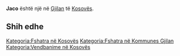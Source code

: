 {{Fshat në 
 | Emri                = Jaco
 | EmriAlt                = 
 | NAME_SHORT_FORM=      
 | NAME_GENERIC=      
 | NAME_SORT_NAME_RO=      JACO
 | FULL_NAME_RO = Jaco
 | FULL_NAME_ND_RO=Jaco
 | SORT_NAME_RG=JACO
 | FULL_NAME_RG=Jaco
 | FULL_NAME_ND_RG=Jaco
 | SRP_NAME_SHORT_FORM=      
 | SRP_NAME_GENERIC=      
 | SRP_NAME_SORT_NAME_RO=      
 | SRP_FULL_NAME_RO = 
 | SRP_FULL_NAME_ND_RO=
 | SRP_SORT_NAME_RG=
 | SRP_FULL_NAME_RG=
 | SRP_FULL_NAME_ND_RG=
 | Emri (Rasa dhanore) = 
 | Figura              = 
 | Shteti              = Kosovo
 | Komuna              = Gjilan
 | Kodi postar         = 
 | Sipërfaqja          = 

 | Popullsia           = 

 | Regj. i popullsisë  = 
 | Dend. e popullsisë  = 
 | Faqja zyrtare       = 
 <!--- Koordinatat ----> 
 | Gjerësia            = 42.390278
 | Gjatësia            = 20.394444
 | Lartësia            = 
}}
'''Jaco''' është një [[]] në [[Gjilan]] të [[Kosovës]].

<!-- == Gjeografia == -->
<!-- == Historia == -->
<!-- == Demografia == -->
== Shih edhe ==
{{Komuna Gjilan}}
{{Kosovo-Administrata-Cung}}

[[Kategoria:Fshatra në Kosovës]]
[[Kategoria:Fshatra në Kommunes Gjilan]]
[[Kategoria:Vendbanime në Kosovës]]